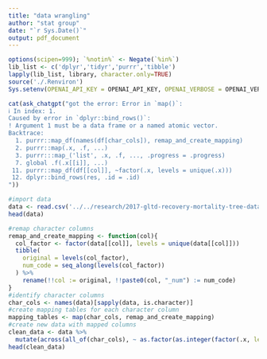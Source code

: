 ```yaml
---
title: "data wrangling"
author: "stat group"
date: "`r Sys.Date()`"
output: pdf_document
---
```


```r
options(scipen=999); `%notin%` <- Negate(`%in%`)
lib_list <- c('dplyr','tidyr','purrr','tibble')
lapply(lib_list, library, character.only=TRUE)
source('./.Renviron')
Sys.setenv(OPENAI_API_KEY = OPENAI_API_KEY, OPENAI_VERBOSE = OPENAI_VERBOSE)
```

```r
cat(ask_chatgpt("got the error: Error in `map()`:
ℹ In index: 1.
Caused by error in `dplyr::bind_rows()`:
! Argument 1 must be a data frame or a named atomic vector.
Backtrace:
  1. purrr::map_df(names(df[char_cols]), remap_and_create_mapping)
  2. purrr::map(.x, .f, ...)
  3. purrr:::map_('list', .x, .f, ..., .progress = .progress)
  7. global .f(.x[[i]], ...)
 11. purrr::map_df(df[[col]], ~factor(.x, levels = unique(.x)))
 12. dplyr::bind_rows(res, .id = .id)
"))
```

```r
#import data
data <- read.csv('../../research/2017-gltd-recovery-mortality-tree-data/2017-gltd-tree-recovery-rate-input-data.csv')
head(data)
```

```r
#remap character columns 
remap_and_create_mapping <- function(col){ 
  col_factor <- factor(data[[col]], levels = unique(data[[col]]))  
  tibble(
    original = levels(col_factor),
    num_code = seq_along(levels(col_factor))
  ) %>%
    rename(!!col := original, !!paste0(col, "_num") := num_code)
}
#identify character columns
char_cols <- names(data)[sapply(data, is.character)]
#create mapping tables for each character column
mapping_tables <- map(char_cols, remap_and_create_mapping)
#create new data with mapped columns
clean_data <- data %>%
  mutate(across(all_of(char_cols), ~ as.factor(as.integer(factor(.x, levels = unique(.x))))))
head(clean_data)
```
